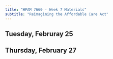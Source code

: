 ```yaml
---
title: "HPAM 7660 - Week 7 Materials"
subtitle: "Reimagining the Affordable Care Act"
---
```


## Tuesday, Februray 25


## Thursday, February 27
